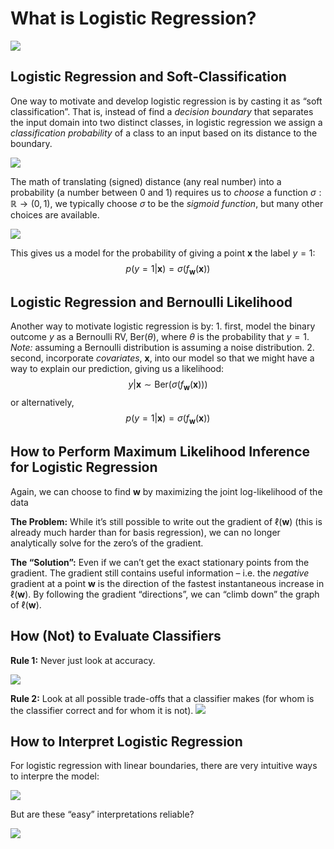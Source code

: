 # What is Logistic Regression?

![](https://i.imgur.com/xDR9VQd.png)


## Logistic Regression and Soft-Classification
One way to motivate and develop logistic regression is by casting it as "soft classification". That is, instead of find a *decision boundary* that separates the input domain into two distinct classes, in logistic regression we assign a *classification probability* of a class to an input based on its distance to the boundary.

![](https://i.imgur.com/d7E96LQ.png)


The math of translating (signed) distance (any real number) into a probability (a number between 0 and 1) requires us to *choose* a function $\sigma: \mathbb{R} \to (0, 1)$, we typically choose $\sigma$ to be the *sigmoid function*, but many other choices are available.

![](https://i.imgur.com/5pPdbYw.png)

This gives us a model for the probability of giving a point $\mathbf{x}$ the label $y=1$:
$$
p(y = 1 | \mathbf{x}) = \sigma(f_{\mathbf{w}}(\mathbf{x}))
$$

## Logistic Regression and Bernoulli Likelihood

Another way to motivate logistic regression is by:
1. first, model the binary outcome $y$ as a Bernoulli RV, $\mathrm{Ber}(\theta)$, where $\theta$ is the probability that $y=1$. *Note:* assuming a Bernoulli distribution is assuming a noise distribution.
2. second, incorporate *covariates*, $\mathbf{x}$, into our model so that we might have a way to explain our prediction, giving us a likelihood:
   $$
   y \vert \mathbf{x} \sim \mathrm{Ber}(\sigma(f_{\mathbf{w}}(\mathbf{x})))
   $$
   or alternatively, 
   $$
   p(y = 1 | \mathbf{x}) = \sigma(f_{\mathbf{w}}  (\mathbf{x}))
   $$

## How to Perform Maximum Likelihood Inference for Logistic Regression

Again, we can choose to find $\mathbf{w}$ by maximizing the joint log-likelihood of the data
\begin{aligned}
\ell(\mathbf{w}) &= \log\left[ \prod_{n=1}^N \sigma(f_{\mathbf{w}}  (\mathbf{x}_n))^{y_n} (1 - \sigma(f_{\mathbf{w}}  (\mathbf{x}_n)))^{1-y_n}\right]\\
&= \sum_{n=1}^N \left[y_n \log\sigma(f_{\mathbf{w}}  (\mathbf{x}_n)) + (1- y_n)\log(1 - \sigma(f_{\mathbf{w}}  (\mathbf{x}_n)))\right]
\end{aligned}

**The Problem:** While it's still possible to write out the gradient of $\ell(\mathbf{w})$ (this is already much harder than for basis regression), we can no longer analytically solve for the zero's of the gradient. 

**The "Solution":** Even if we can't get the exact stationary points from the gradient. The gradient still contains useful information -- i.e. the *negative* gradient at a point $\mathbf{w}$ is the direction of the fastest instantaneous increase in $\ell(\mathbf{w})$. By following the gradient "directions", we can "climb down" the graph of $\ell(\mathbf{w})$. 

## How (Not) to Evaluate Classifiers

**Rule 1:** Never just look at accuracy.

![](https://i.imgur.com/ekLOhe7.png)

**Rule 2:** Look at all possible trade-offs that a classifier makes (for whom is the classifier correct and for whom it is not).
![](https://i.imgur.com/qGDRC4X.jpg)


## How to Interpret Logistic Regression
For logistic regression with linear boundaries, there are very intuitive ways to interpre the model:

![](https://i.imgur.com/DXe54x8.jpg)

But are these "easy" interpretations reliable?

![](https://i.imgur.com/1o08jbm.jpg)

